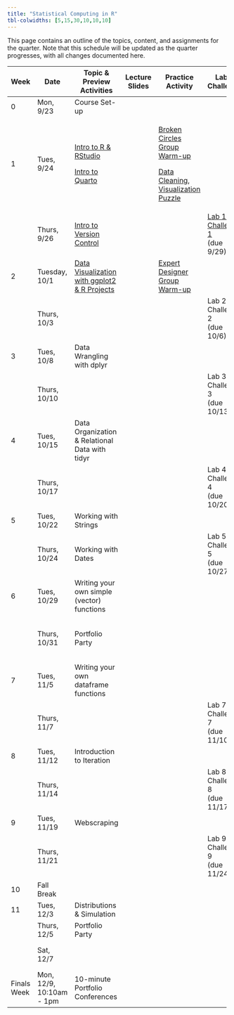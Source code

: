 ```yaml
---
title: "Statistical Computing in R"
tbl-colwidths: [5,15,30,10,10,10]
---
```


This page contains an outline of the topics, content, and assignments for the quarter. Note that this schedule will be updated as the quarter progresses, with all changes documented here.

+-------------+--------------------------+----------------------------------------------------------------------------------+----------------+-----------------------------------------------------------------------------------------------------------------------------------+----------------------------------------------------------------------------------+---------------------------------------------------------+
| Week        | Date                     | Topic & Preview Activities                                                       | Lecture Slides | Practice Activity                                                                                                                 | Lab & Challenge                                                                  | Portfolio                                               |
+=============+==========================+==================================================================================+================+===================================================================================================================================+==================================================================================+=========================================================+
| 0           | Mon, 9/23                | Course Set-up                                                                    |                |                                                                                                                                   |                                                                                  |                                                         |
+-------------+--------------------------+----------------------------------------------------------------------------------+----------------+-----------------------------------------------------------------------------------------------------------------------------------+----------------------------------------------------------------------------------+---------------------------------------------------------+
| 1           | Tues, 9/24               | [Intro to R & RStudio](weeks/week-1-r-rstudio.qmd)                               |                | [Broken Circles Group Warm-up](group-activities/week-1/broken-circles.qmd "Broken Circles Group Warm-up")                         |                                                                                  |                                                         |
|             |                          |                                                                                  |                |                                                                                                                                   |                                                                                  |                                                         |
|             |                          | [Intro to Quarto](weeks/week-1-quarto.qmd)                                       |                | [Data Cleaning, Visualization Puzzle](/group-activities/week-1/data-cleaning-viz-steps.qmd "Data Cleaning, Visualization Puzzle") |                                                                                  |                                                         |
+-------------+--------------------------+----------------------------------------------------------------------------------+----------------+-----------------------------------------------------------------------------------------------------------------------------------+----------------------------------------------------------------------------------+---------------------------------------------------------+
|             | Thurs, 9/26              | [Intro to Version Control](weeks/week-1-version-control.qmd)                     |                |                                                                                                                                   | [Lab 1 & Challenge 1](labs/instructions/lab-1-instructions.qmd) </br> (due 9/29) |                                                         |
+-------------+--------------------------+----------------------------------------------------------------------------------+----------------+-----------------------------------------------------------------------------------------------------------------------------------+----------------------------------------------------------------------------------+---------------------------------------------------------+
| 2           | Tuesday, 10/1            | [Data Visualization with ggplot2 & R Projects](weeks/week-2-ggplot-projects.qmd) |                | [Expert Designer Group Warm-up](group-activities/week-2/expert-designer.qmd "Expert Designer Group Warm-up")                      |                                                                                  |                                                         |
+-------------+--------------------------+----------------------------------------------------------------------------------+----------------+-----------------------------------------------------------------------------------------------------------------------------------+----------------------------------------------------------------------------------+---------------------------------------------------------+
|             | Thurs, 10/3              |                                                                                  |                |                                                                                                                                   | Lab 2 & Challenge 2 </br> (due 10/6)                                             |                                                         |
+-------------+--------------------------+----------------------------------------------------------------------------------+----------------+-----------------------------------------------------------------------------------------------------------------------------------+----------------------------------------------------------------------------------+---------------------------------------------------------+
| 3           | Tues, 10/8               | Data Wrangling with dplyr                                                        |                |                                                                                                                                   |                                                                                  |                                                         |
+-------------+--------------------------+----------------------------------------------------------------------------------+----------------+-----------------------------------------------------------------------------------------------------------------------------------+----------------------------------------------------------------------------------+---------------------------------------------------------+
|             | Thurs, 10/10             |                                                                                  |                |                                                                                                                                   | Lab 3 & Challenge 3 </br> (due 10/13)                                            |                                                         |
+-------------+--------------------------+----------------------------------------------------------------------------------+----------------+-----------------------------------------------------------------------------------------------------------------------------------+----------------------------------------------------------------------------------+---------------------------------------------------------+
| 4           | Tues, 10/15              | Data Organization & Relational Data with tidyr                                   |                |                                                                                                                                   |                                                                                  |                                                         |
+-------------+--------------------------+----------------------------------------------------------------------------------+----------------+-----------------------------------------------------------------------------------------------------------------------------------+----------------------------------------------------------------------------------+---------------------------------------------------------+
|             | Thurs, 10/17             |                                                                                  |                |                                                                                                                                   | Lab 4 & Challenge 4 </br> (due 10/20)                                            |                                                         |
+-------------+--------------------------+----------------------------------------------------------------------------------+----------------+-----------------------------------------------------------------------------------------------------------------------------------+----------------------------------------------------------------------------------+---------------------------------------------------------+
| 5           | Tues, 10/22              | Working with Strings                                                             |                |                                                                                                                                   |                                                                                  |                                                         |
+-------------+--------------------------+----------------------------------------------------------------------------------+----------------+-----------------------------------------------------------------------------------------------------------------------------------+----------------------------------------------------------------------------------+---------------------------------------------------------+
|             | Thurs, 10/24             | Working with Dates                                                               |                |                                                                                                                                   | Lab 5 & Challenge 5 </br> (due 10/27)                                            |                                                         |
+-------------+--------------------------+----------------------------------------------------------------------------------+----------------+-----------------------------------------------------------------------------------------------------------------------------------+----------------------------------------------------------------------------------+---------------------------------------------------------+
| 6           | Tues, 10/29              | Writing your own simple (vector) functions                                       |                |                                                                                                                                   |                                                                                  |                                                         |
+-------------+--------------------------+----------------------------------------------------------------------------------+----------------+-----------------------------------------------------------------------------------------------------------------------------------+----------------------------------------------------------------------------------+---------------------------------------------------------+
|             | Thurs, 10/31             | Portfolio Party                                                                  |                |                                                                                                                                   |                                                                                  | Week 6 Reflections & Midterm Portfolio </br> (due 11/3) |
+-------------+--------------------------+----------------------------------------------------------------------------------+----------------+-----------------------------------------------------------------------------------------------------------------------------------+----------------------------------------------------------------------------------+---------------------------------------------------------+
| 7           | Tues, 11/5               | Writing your own dataframe functions                                             |                |                                                                                                                                   |                                                                                  |                                                         |
+-------------+--------------------------+----------------------------------------------------------------------------------+----------------+-----------------------------------------------------------------------------------------------------------------------------------+----------------------------------------------------------------------------------+---------------------------------------------------------+
|             | Thurs, 11/7              |                                                                                  |                |                                                                                                                                   | Lab 7 & Challenge 7 </br> (due 11/10)                                            |                                                         |
+-------------+--------------------------+----------------------------------------------------------------------------------+----------------+-----------------------------------------------------------------------------------------------------------------------------------+----------------------------------------------------------------------------------+---------------------------------------------------------+
| 8           | Tues, 11/12              | Introduction to Iteration                                                        |                |                                                                                                                                   |                                                                                  |                                                         |
+-------------+--------------------------+----------------------------------------------------------------------------------+----------------+-----------------------------------------------------------------------------------------------------------------------------------+----------------------------------------------------------------------------------+---------------------------------------------------------+
|             | Thurs, 11/14             |                                                                                  |                |                                                                                                                                   | Lab 8 & Challenge 8 </br> (due 11/17)                                            |                                                         |
+-------------+--------------------------+----------------------------------------------------------------------------------+----------------+-----------------------------------------------------------------------------------------------------------------------------------+----------------------------------------------------------------------------------+---------------------------------------------------------+
| 9           | Tues, 11/19              | Webscraping                                                                      |                |                                                                                                                                   |                                                                                  |                                                         |
+-------------+--------------------------+----------------------------------------------------------------------------------+----------------+-----------------------------------------------------------------------------------------------------------------------------------+----------------------------------------------------------------------------------+---------------------------------------------------------+
|             | Thurs, 11/21             |                                                                                  |                |                                                                                                                                   | Lab 9 & Challenge 9 </br> (due 11/24)                                            |                                                         |
+-------------+--------------------------+----------------------------------------------------------------------------------+----------------+-----------------------------------------------------------------------------------------------------------------------------------+----------------------------------------------------------------------------------+---------------------------------------------------------+
| 10          | Fall Break               |                                                                                  |                |                                                                                                                                   |                                                                                  |                                                         |
+-------------+--------------------------+----------------------------------------------------------------------------------+----------------+-----------------------------------------------------------------------------------------------------------------------------------+----------------------------------------------------------------------------------+---------------------------------------------------------+
| 11          | Tues, 12/3               | Distributions & Simulation                                                       |                |                                                                                                                                   |                                                                                  |                                                         |
+-------------+--------------------------+----------------------------------------------------------------------------------+----------------+-----------------------------------------------------------------------------------------------------------------------------------+----------------------------------------------------------------------------------+---------------------------------------------------------+
|             | Thurs, 12/5              | Portfolio Party                                                                  |                |                                                                                                                                   |                                                                                  |                                                         |
+-------------+--------------------------+----------------------------------------------------------------------------------+----------------+-----------------------------------------------------------------------------------------------------------------------------------+----------------------------------------------------------------------------------+---------------------------------------------------------+
|             | Sat, 12/7                |                                                                                  |                |                                                                                                                                   |                                                                                  | Final Portfolio Due                                     |
+-------------+--------------------------+----------------------------------------------------------------------------------+----------------+-----------------------------------------------------------------------------------------------------------------------------------+----------------------------------------------------------------------------------+---------------------------------------------------------+
| Finals Week | Mon, 12/9, 10:10am - 1pm | 10-minute Portfolio Conferences                                                  |                |                                                                                                                                   |                                                                                  |                                                         |
+-------------+--------------------------+----------------------------------------------------------------------------------+----------------+-----------------------------------------------------------------------------------------------------------------------------------+----------------------------------------------------------------------------------+---------------------------------------------------------+
